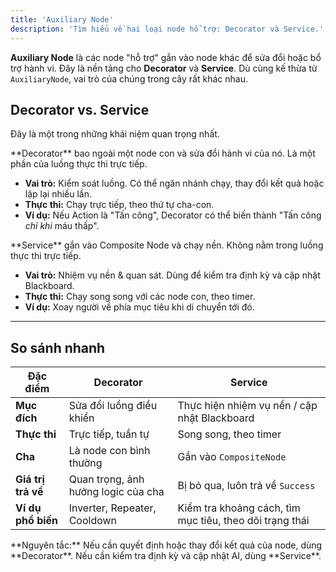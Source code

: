 ```yaml
---
title: 'Auxiliary Node'
description: 'Tìm hiểu về hai loại node hỗ trợ: Decorator và Service.'
---
```



**Auxiliary Node** là các node "hỗ trợ" gắn vào node khác để sửa đổi hoặc bổ trợ hành vi. Đây là nền tảng cho **Decorator** và **Service**. Dù cùng kế thừa từ `AuxiliaryNode`, vai trò của chúng trong cây rất khác nhau.

## Decorator vs. Service

Đây là một trong những khái niệm quan trọng nhất.

<Tabs>
<TabItem label="Decorator">
**Decorator** bao ngoài một node con và sửa đổi hành vi của nó. Là một phần của luồng thực thi trực tiếp.

-   **Vai trò:** Kiểm soát luồng. Có thể ngăn nhánh chạy, thay đổi kết quả hoặc lặp lại nhiều lần.
-   **Thực thi:** Chạy trực tiếp, theo thứ tự cha-con.
-   **Ví dụ:** Nếu Action là "Tấn công", Decorator có thể biến thành "Tấn công *chỉ khi* máu thấp".
</TabItem>
<TabItem label="Service">
**Service** gắn vào Composite Node và chạy nền. Không nằm trong luồng thực thi trực tiếp.

-   **Vai trò:** Nhiệm vụ nền & quan sát. Dùng để kiểm tra định kỳ và cập nhật Blackboard.
-   **Thực thi:** Chạy song song với các node con, theo timer.
-   **Ví dụ:** Xoay người về phía mục tiêu khi di chuyển tới đó.
</TabItem>
</Tabs>

---

## So sánh nhanh

| Đặc điểm        | Decorator                                      | Service                                         |
| -------------- | ---------------------------------------------- | ----------------------------------------------- |
| **Mục đích**    | Sửa đổi luồng điều khiển                       | Thực hiện nhiệm vụ nền / cập nhật Blackboard     |
| **Thực thi**    | Trực tiếp, tuần tự                             | Song song, theo timer                           |
| **Cha**         | Là node con bình thường                        | Gắn vào `CompositeNode`                         |
| **Giá trị trả về** | Quan trọng, ảnh hưởng logic của cha         | Bị bỏ qua, luôn trả về `Success`                |
| **Ví dụ phổ biến** | Inverter, Repeater, Cooldown                | Kiểm tra khoảng cách, tìm mục tiêu, theo dõi trạng thái |

<Aside type="tip">
**Nguyên tắc:** Nếu cần quyết định hoặc thay đổi kết quả của node, dùng **Decorator**. Nếu cần kiểm tra định kỳ và cập nhật AI, dùng **Service**.
</Aside>
